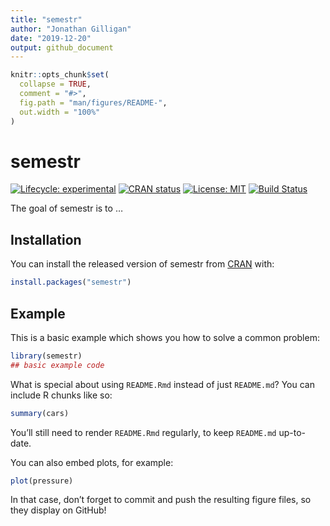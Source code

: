 ```yaml
---
title: "semestr"
author: "Jonathan Gilligan"
date: "2019-12-20"
output: github_document
---
```


<!-- README.md is generated from README.Rmd. Please edit that file -->

```r
knitr::opts_chunk$set(
  collapse = TRUE,
  comment = "#>",
  fig.path = "man/figures/README-",
  out.width = "100%"
)
```

# semestr

<!-- badges: start -->
[![Lifecycle: experimental](https://img.shields.io/badge/lifecycle-experimental-orange.svg)](https://www.tidyverse.org/lifecycle/#experimental)
[![CRAN status](https://www.r-pkg.org/badges/version/semestr)](https://CRAN.R-project.org/package=semestr)
[![License: MIT](https://img.shields.io/badge/License-MIT-yellow.svg)](https://opensource.org/licenses/MIT)
[![Build Status](https://travis-ci.org/jonathan-g/semestr.svg?branch=master)](https://github.com/jonathan-g/semestr/commits/master)
<!-- badges: end -->

The goal of semestr is to ...

## Installation

You can install the released version of semestr from [CRAN](https://CRAN.R-project.org) with:

``` r
install.packages("semestr")
```

## Example

This is a basic example which shows you how to solve a common problem:

```r
library(semestr)
## basic example code
```

What is special about using `README.Rmd` instead of just `README.md`? You can include R chunks like so:

```r
summary(cars)
```

You'll still need to render `README.Rmd` regularly, to keep `README.md` up-to-date.

You can also embed plots, for example:

```r
plot(pressure)
```

In that case, don't forget to commit and push the resulting figure files, so they display on GitHub!
